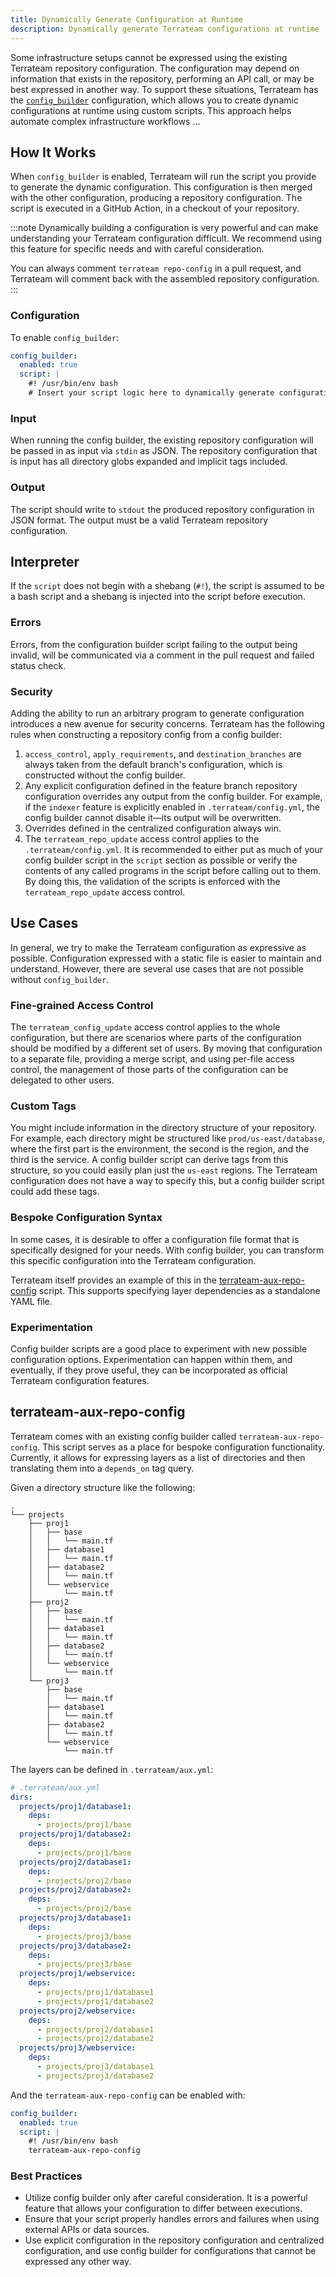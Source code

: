 ```yaml
---
title: Dynamically Generate Configuration at Runtime
description: Dynamically generate Terrateam configurations at runtime
---
```


Some infrastructure setups cannot be expressed using the existing Terrateam repository configuration. The configuration may depend on information that exists in the repository, performing an API call, or may be best expressed in another way. To support these situations, Terrateam has the [`config_builder`](/configuration-reference/config-builder) configuration, which allows you to create dynamic configurations at runtime using custom scripts. This approach helps automate complex infrastructure workflows ...

## How It Works

When `config_builder` is enabled, Terrateam will run the script you provide to generate the dynamic configuration. This configuration is then merged with the other configuration, producing a repository configuration. The script is executed in a GitHub Action, in a checkout of your repository.

:::note
Dynamically building a configuration is very powerful and can make understanding your Terrateam configuration difficult. We recommend using this feature for specific needs and with careful consideration.

You can always comment `terrateam repo-config` in a pull request, and Terrateam will comment back with the assembled repository configuration.
:::

### Configuration

To enable `config_builder`:

```yaml
config_builder:
  enabled: true
  script: |
    #! /usr/bin/env bash
    # Insert your script logic here to dynamically generate configuration
```

### Input

When running the config builder, the existing repository configuration will be passed in as input via `stdin` as JSON. The repository configuration that is input has all directory globs expanded and implicit tags included.

### Output

The script should write to `stdout` the produced repository configuration in JSON format. The output must be a valid Terrateam repository configuration.

## Interpreter

If the `script` does not begin with a shebang (`#!`), the script is assumed to be a bash script and a shebang is injected into the script before execution.

### Errors

Errors, from the configuration builder script failing to the output being invalid, will be communicated via a comment in the pull request and failed status check.

### Security

Adding the ability to run an arbitrary program to generate configuration introduces a new avenue for security concerns. Terrateam has the following rules when constructing a repository config from a config builder:

1. `access_control`, `apply_requirements`, and `destination_branches` are always taken from the default branch's configuration, which is constructed without the config builder.
2. Any explicit configuration defined in the feature branch repository configuration overrides any output from the config builder. For example, if the `indexer` feature is explicitly enabled in `.terrateam/config.yml`, the config builder cannot disable it—its output will be overwritten.
3. Overrides defined in the centralized configuration always win.
4. The `terrateam_repo_update` access control applies to the `.terrateam/config.yml`. It is recommended to either put as much of your config builder script in the `script` section as possible or verify the contents of any called programs in the script before calling out to them. By doing this, the validation of the scripts is enforced with the `terrateam_repo_update` access control.

## Use Cases

In general, we try to make the Terrateam configuration as expressive as possible. Configuration expressed with a static file is easier to maintain and understand. However, there are several use cases that are not possible without `config_builder`.

### Fine-grained Access Control

The `terrateam_config_update` access control applies to the whole configuration, but there are scenarios where parts of the configuration should be modified by a different set of users. By moving that configuration to a separate file, providing a merge script, and using per-file access control, the management of those parts of the configuration can be delegated to other users.

### Custom Tags

You might include information in the directory structure of your repository. For example, each directory might be structured like `prod/us-east/database`, where the first part is the environment, the second is the region, and the third is the service. A config builder script can derive tags from this structure, so you could easily plan just the `us-east` regions. The Terrateam configuration does not have a way to specify this, but a config builder script could add these tags.

### Bespoke Configuration Syntax

In some cases, it is desirable to offer a configuration file format that is specifically designed for your needs. With config builder, you can transform this specific configuration into the Terrateam configuration.

Terrateam itself provides an example of this in the [terrateam-aux-repo-config](https://github.com/terrateamio/action/blob/main/bin/terrateam-aux-repo-config) script. This supports specifying layer dependencies as a standalone YAML file.

### Experimentation

Config builder scripts are a good place to experiment with new possible configuration options. Experimentation can happen within them, and eventually, if they prove useful, they can be incorporated as official Terrateam configuration features.

## terrateam-aux-repo-config

Terrateam comes with an existing config builder called `terrateam-aux-repo-config`. This script serves as a place for bespoke configuration functionality. Currently, it allows for expressing layers as a list of directories and then translating them into a `depends_on` tag query.

Given a directory structure like the following:

```
.
└── projects
    ├── proj1
    │   ├── base
    │   │   └── main.tf
    │   ├── database1
    │   │   └── main.tf
    │   ├── database2
    │   │   └── main.tf
    │   └── webservice
    │       └── main.tf
    ├── proj2
    │   ├── base
    │   │   └── main.tf
    │   ├── database1
    │   │   └── main.tf
    │   ├── database2
    │   │   └── main.tf
    │   └── webservice
    │       └── main.tf
    └── proj3
        ├── base
        │   └── main.tf
        ├── database1
        │   └── main.tf
        ├── database2
        │   └── main.tf
        └── webservice
            └── main.tf
```

The layers can be defined in `.terrateam/aux.yml`:

```yaml
# .terrateam/aux.yml
dirs:
  projects/proj1/database1:
    deps:
      - projects/proj1/base
  projects/proj1/database2:
    deps:
      - projects/proj1/base
  projects/proj2/database1:
    deps:
      - projects/proj2/base
  projects/proj2/database2:
    deps:
      - projects/proj2/base
  projects/proj3/database1:
    deps:
      - projects/proj3/base
  projects/proj3/database2:
    deps:
      - projects/proj3/base
  projects/proj1/webservice:
    deps:
      - projects/proj1/database1
      - projects/proj1/database2
  projects/proj2/webservice:
    deps:
      - projects/proj2/database1
      - projects/proj2/database2
  projects/proj3/webservice:
    deps:
      - projects/proj3/database1
      - projects/proj3/database2
```

And the `terrateam-aux-repo-config` can be enabled with:

```yaml
config_builder:
  enabled: true
  script: |
    #! /usr/bin/env bash
    terrateam-aux-repo-config
```

### Best Practices

- Utilize config builder only after careful consideration. It is a powerful feature that allows your configuration to differ between executions.
- Ensure that your script properly handles errors and failures when using external APIs or data sources.
- Use explicit configuration in the repository configuration and centralized configuration, and use config builder for configurations that cannot be expressed any other way.
